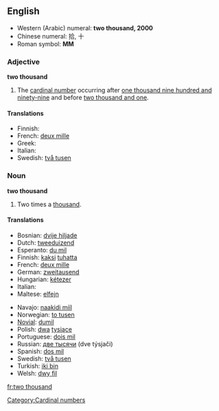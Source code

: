 ==English==

* Western (Arabic) numeral: '''two thousand, 2000'''
* Chinese numeral: 拾, 十
* Roman symbol: '''MM'''

===Adjective===
'''two thousand'''

# The [[cardinal number]] occurring after [[one thousand nine hundred and ninety-nine]] and before [[two thousand and one]].

====Translations====
* Finnish: {{t+|fi|kaksituhatta}}
* French: [[deux mille]]
* Greek: {{t|el|δύο χιλιάδες|sc=Grek}}
* Italian: {{t+|it|duemila}}
* Swedish: [[två tusen]]

===Noun===
'''two thousand'''

# Two times a [[thousand]].

====Translations====
{{trans-top|two times a thousand}}
* Bosnian: [[dvije hiljade]] {{f}}
* Dutch: [[tweeduizend]] {{f}}
* Esperanto: [[du mil]]
* Finnish: [[kaksi]] [[tuhat|tuhatta]]
* French: [[deux mille]]
* German: [[zweitausend]] {{f}}
* Hungarian: [[kétezer]]
* Italian: {{t+|it|duemila|m}}
* Maltese: [[elfejn]]
{{trans-mid}}
* Navajo: [[naakidi mííl]]
* Norwegian: [[to tusen]]
* [[Novial]]: [[dumil]]
* Polish: [[dwa]] [[tysiące]]
* Portuguese: [[dois mil]] {{m}}
* Russian: [[две тысячи]] (dve týsjači) {{f}}
* Spanish: [[dos mil]] {{m}}
* Swedish: [[två tusen]]
* Turkish: [[iki bin]]
* Welsh: [[dwy fil]]
{{trans-bottom}}

[[Category:Cardinal numbers]]

[[fr:two thousand]]